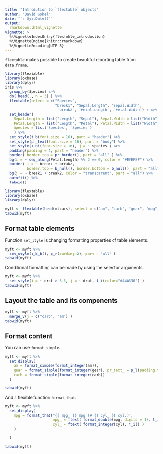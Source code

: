 ```yaml
---
title: "Introdution to `flextable` objects"
author: "David Gohel"
date: "`r Sys.Date()`"
output: 
  rmarkdown::html_vignette
vignette: >
  %\VignetteIndexEntry{flextable_introduction}
  %\VignetteEngine{knitr::rmarkdown}
  %\VignetteEncoding{UTF-8}
---
```


`flextable` makes possible to create beautiful reporting table from `data.frame`. 

```r
library(flextable)
library(oxbase)
library(dplyr)
iris %>% 
  group_by(Species) %>% 
  do( head(., n = 3) ) %>% 
  flextable(select = c("Species", 
                       "break1", "Sepal.Length", "Sepal.Width", 
                        "break2", "Petal.Length", "Petal.Width") ) %>% 
  set_header(
    Sepal.Length = list("Length", "Sepal"), Sepal.Width = list("Width", "Sepal"),
    Petal.Length = list("Length", "Petal"), Petal.Width = list("Width", "Petal"),
    Species = list("Species", "Species")
    ) %>% 
  set_style(t_b(font.size = 16), part = "header") %>% 
  set_style(pr_text(font.size = 16), part = "body") %>% 
  set_style(t_bi(font.size = 16), j = ~ Species ) %>% 
  padding(padding = 4, part = "header") %>% 
  border( border.top = pr_border(), part = "all" ) %>% 
  bg(i = ~ seq_along(Petal.Length) %% 2 == 0, color = "#EFEFEF") %>% 
  border( j = ~ break1 + break2, 
          border.top = b_null(), border.bottom = b_null(), part = "all" ) %>% 
  bg(j = ~ break1 + break2, color = "transparent", part = "all") %>% 
  autofit() %>% 
  tabwid()
```


```r
library(flextable)
library(oxbase)
library(dplyr)

myft <- flextable(head(mtcars), select = c("am", "carb", "gear", "mpg", "drat" )) 
tabwid(myft)
```


## Format table elements

Function `set_style` is changing formatting properties of table elements. 

```r
myft <- myft %>% 
  set_style(c_b_b(), p_r(padding=2), part = "all" )
tabwid(myft)
```

Conditional formatting can be made by using the selector arguments.

```r
myft <- myft %>% 
  set_style(i = ~ drat > 3.5, j = ~ drat, t_i(color="#44A530") )
tabwid(myft)
```

## Layout the table and its components

```r

myft <- myft %>%
  merge_v(j = c("carb", "am") )
tabwid(myft)
```



## Format content

You can use `format_simple`. 

```r
myft <- myft %>%
  set_display(
    am = format_simple(format_integer(am)),
    gear = format_simple(format_integer(gear), pr_text_ = p_l(padding.top=8)),
    carb = format_simple(format_integer(carb))
  )

tabwid(myft)
```

And a flexible function `format_that`. 

```r
myft <- myft %>%
  set_display(
    mpg = format_that("{{ mpg_ }} mpg (# {{ cyl_ }} cyl.)", 
                      mpg_ = ftext( format_double(mpg, digits = 1), t_i() ), 
                      cyl_ = ftext( format_integer(cyl), t_i() )
    )
    
  )

tabwid(myft)
```



